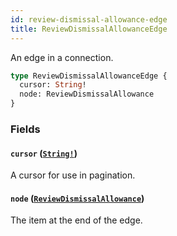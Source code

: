 ```yaml
---
id: review-dismissal-allowance-edge
title: ReviewDismissalAllowanceEdge
---
```


An edge in a connection.

```graphql
type ReviewDismissalAllowanceEdge {
  cursor: String!
  node: ReviewDismissalAllowance
}
```

### Fields

#### `cursor` ([`String!`](/docs/api/scalars/string))

A cursor for use in pagination.

#### `node` ([`ReviewDismissalAllowance`](/docs/api/objects/review-dismissal-allowance))

The item at the end of the edge.
